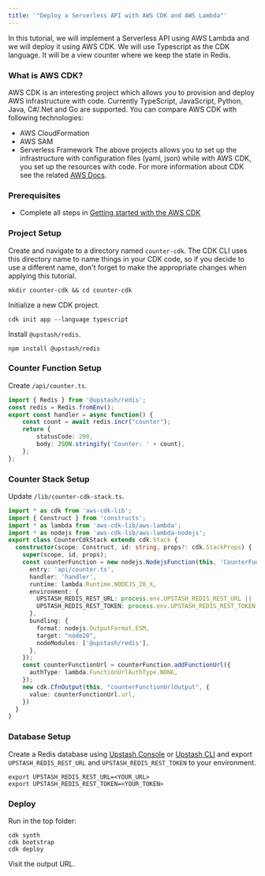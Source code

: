 ```yaml
---
title: '"Deploy a Serverless API with AWS CDK and AWS Lambda"'
---
```

In this tutorial, we will implement a Serverless API using AWS Lambda and we
will deploy it using AWS CDK. We will use Typescript as the CDK language. It
will be a view counter where we keep the state in Redis.
### What is AWS CDK?
AWS CDK is an interesting project which allows you to provision and deploy AWS
infrastructure with code. Currently TypeScript, JavaScript, Python, Java,
C#/.Net and Go are supported. You can compare AWS CDK with following technologies:
- AWS CloudFormation
- AWS SAM
- Serverless Framework
The above projects allows you to set up the infrastructure with configuration
files (yaml, json) while with AWS CDK, you set up the resources with code. For
more information about CDK see the related
[AWS Docs](https://docs.aws.amazon.com/cdk/latest/guide/home.html).
### Prerequisites
- Complete all steps in [Getting started with the AWS CDK](https://docs.aws.amazon.com/cdk/v2/guide/getting_started.html)
### Project Setup
Create and navigate to a directory named `counter-cdk`. The CDK CLI uses this directory name to name things in your CDK code, so if you decide to use a different name, don't forget to make the appropriate changes when applying this tutorial.
```shell
mkdir counter-cdk && cd counter-cdk
```
Initialize a new CDK project.
```shell
cdk init app --language typescript
```
Install `@upstash/redis`.
```shell
npm install @upstash/redis
```
### Counter Function Setup
Create `/api/counter.ts`.
```ts /api/counter.ts
import { Redis } from '@upstash/redis';
const redis = Redis.fromEnv();
export const handler = async function() {
    const count = await redis.incr("counter");
    return {
        statusCode: 200,
        body: JSON.stringify('Counter: ' + count),
    };
};
```
### Counter Stack Setup
Update `/lib/counter-cdk-stack.ts`.
```ts /lib/counter-cdk-stack.ts
import * as cdk from 'aws-cdk-lib';
import { Construct } from 'constructs';
import * as lambda from 'aws-cdk-lib/aws-lambda';
import * as nodejs from 'aws-cdk-lib/aws-lambda-nodejs';
export class CounterCdkStack extends cdk.Stack {
  constructor(scope: Construct, id: string, props?: cdk.StackProps) {
    super(scope, id, props);
    const counterFunction = new nodejs.NodejsFunction(this, 'CounterFunction', {
      entry: 'api/counter.ts',
      handler: 'handler',
      runtime: lambda.Runtime.NODEJS_20_X,
      environment: {
        UPSTASH_REDIS_REST_URL: process.env.UPSTASH_REDIS_REST_URL || '',
        UPSTASH_REDIS_REST_TOKEN: process.env.UPSTASH_REDIS_REST_TOKEN || '',
      },
      bundling: {
        format: nodejs.OutputFormat.ESM,
        target: "node20",
        nodeModules: ['@upstash/redis'],
      },
    });
    const counterFunctionUrl = counterFunction.addFunctionUrl({
      authType: lambda.FunctionUrlAuthType.NONE,
    });
    new cdk.CfnOutput(this, "counterFunctionUrlOutput", {
      value: counterFunctionUrl.url,
    })
  }
}
```
### Database Setup
Create a Redis database using [Upstash Console](https://console.upstash.com) or [Upstash CLI](https://github.com/upstash/cli) and export `UPSTASH_REDIS_REST_URL` and `UPSTASH_REDIS_REST_TOKEN` to your environment.
```shell
export UPSTASH_REDIS_REST_URL=<YOUR_URL>
export UPSTASH_REDIS_REST_TOKEN=<YOUR_TOKEN>
```
### Deploy
Run in the top folder:
```shell
cdk synth
cdk bootstrap
cdk deploy
```
Visit the output URL.